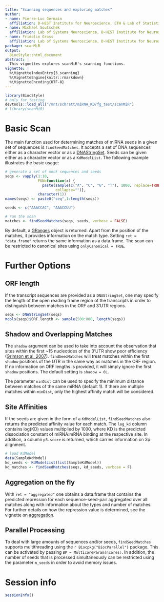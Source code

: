 ```yaml
---
title: "Scanning sequences and exploring matches"
author: 
- name: Pierre-Luc Germain
  affiliation: D-HEST Institute for Neuroscience, ETH & Lab of Statistical Bioinformatics, UZH
- name: Michael Soutschek
  affiliation: Lab of Systems Neuroscience, D-HEST Institute for Neuroscience, ETH
- name: Fridolin Gross
  affiliation: Lab of Systems Neuroscience, D-HEST Institute for Neuroscience, ETH
package: scanMiR
output:
  BiocStyle::html_document
abstract: |
  This vignettes explores scanMiR's scanning functions.
vignette: |
  %\VignetteIndexEntry{3_scanning}
  %\VignetteEngine{knitr::rmarkdown}
  %\VignetteEncoding{UTF-8}
---
```


```r
library(BiocStyle)
# only for testing
devtools::load_all("/mnt/schratt/miRNA_KD/fg_test/scanMiR")
# library(scanMiR)
```

# Basic Scan
The main function used for determining matches of miRNA seeds in a given set of sequences is `findSeedMatches`. It accepts a set of DNA sequences either as a character vector or as a [DNAStringSet](https://bioconductor.org/packages/release/bioc/html/Biostrings.html). Seeds can be given either as a character vector or as a `KdModelList`. The following example illustrates the basic usage:

```r
# generate a set of mock sequences and seeds
seqs <- vapply(1:10,
               FUN=function(x) {
                 paste(sample(c("A", "C", "G", "T"), 1000, replace=TRUE),
                       collapse="")},
               character(1))
names(seqs) <- paste0("seq",1:length(seqs))

seeds <- c("AAACCAC", "AAACCUU")

# run the scan
matches <- findSeedMatches(seqs, seeds, verbose = FALSE)
```

By default, a [GRanges](https://bioconductor.org/packages/release/bioc/html/GenomicRanges.html) object is returned. Apart from the position of the matches, it provides information on the match type. Setting `ret = "data.frame"` returns the same information as a data.frame. The scan can be restricted to canonical sites using `onlyCanonical = TRUE`.

# Further Options

## ORF length
If the transcript sequences are provided as a `DNAStringSet`, one may specify the length of the open reading frame region of the transcripts in order to distinguish between matches in the ORF and 3'UTR regions.
```r
seqs <- DNAStringSet(seqs)
mcols(seqs)$ORF.length <- sample(500:800, length(seqs))
```

## Shadow and Overlapping Matches
The `shadow` argument can be used to take into account the observation that sites within the first ~15 nucleotides of the 3'UTR show poor efficiency ([Grimson et al. 2007](https://www.sciencedirect.com/science/article/pii/S1097276507004078)). `findSeedMatches` will treat matches within the first `shadow` positions of the UTR in the same way as matches in the ORF region. If no information on ORF lengths is provided, it will simply ignore the first `shadow` positions. The default setting is `shadow = 0L`.

The parameter `minDist` can be used to specify the minimum distance between matches of the
same miRNA (default 1). If there are multiple matches within `minDist`, only the highest affinity match will be considered.

## Site Affinities
If the seeds are given in the form of a `KdModelList`, `findSeedMatches` also returns the predicted affinity value for each match. The `log_kd` column contains log(KD) values multiplied by 1000, where KD is the predicted dissociation constant of miRNA:mRNA binding at the respective site. In addition, a column `p3.score` is returned, which carries information on 3p alignment.

```r
# load KdModel
data(SampleKdModel)
kd_seeds <- KdModelList(list(SampleKdModel))
kd_matches <- findSeedMatches(seqs, kd_seeds, verbose = F)
```


## Aggregation on the fly
With `ret = "aggregated"` one obtains a data.frame that contains the predicted repression for each sequence-seed-pair aggregated over all matches along with information about the types and number of matches. For further details on how the repression value is determined, see the vignette on [aggregation](aggregation.html).

## Parallel Processing
To deal with large amounts of sequences and/or seeds, `findSeedMatches` supports multithreading using the `r Biocpkg("BiocParallel")` package. This can be activated by passing `BP = MulticoreParam(ncores)`. In addition, the number of seeds that is processed simultaneously can be restricted using the parameter `n_seeds` in order to avoid memory issues.

# Session info {.unnumbered}

```r
sessionInfo()
```
